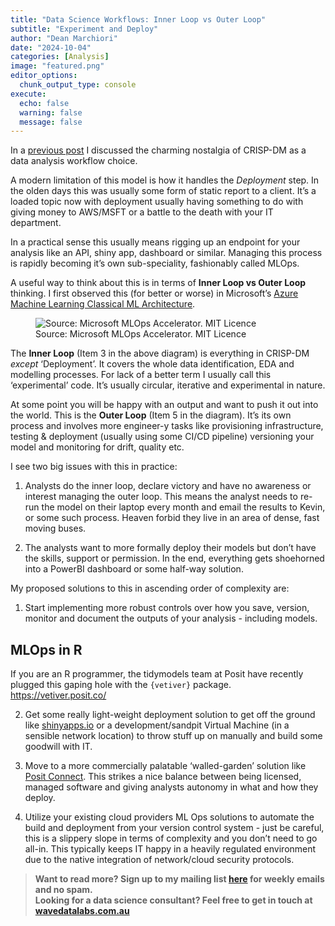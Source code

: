 ```yaml
---
title: "Data Science Workflows: Inner Loop vs Outer Loop"  
subtitle: "Experiment and Deploy"
author: "Dean Marchiori"
date: "2024-10-04"
categories: [Analysis]
image: "featured.png"
editor_options: 
  chunk_output_type: console
execute: 
  echo: false
  warning: false 
  message: false
---  
```


In a [previous post](https://www.deanmarchiori.com/posts/2024-09-26-crispdm/) I discussed
the charming nostalgia of CRISP-DM as a data analysis workflow choice.  

A modern limitation of this model is how it handles the *Deployment* step. In the olden
days this was usually some form of static report to a client. It's a loaded topic
now with deployment usually having something to do with giving money to AWS/MSFT or a battle to the death with your IT department.  

In a practical sense this usually means rigging up an endpoint for your analysis
like an API, shiny app, dashboard or similar. Managing this process is rapidly becoming it's own sub-speciality,
fashionably called MLOps. 

A useful way to think about this is in terms of **Inner Loop vs Outer Loop** thinking. 
I first observed this (for better or worse) in Microsoft's [Azure Machine Learning Classical ML Architecture](https://github.com/Azure/mlops-v2/blob/main/documentation/architecture/classical.md).  

![Source: Microsoft MLOps Accelerator. MIT Licence](arch.png) 

The **Inner Loop** (Item 3 in the above diagram) is everything in CRISP-DM *except* 'Deployment'. It covers the whole data identification, EDA and modelling processes. For lack of a better term I usually
call this 'experimental' code. It's usually circular, iterative and experimental 
in nature.  

At some point you will be happy with an output and want to push it out into the world. This
is the **Outer Loop** (Item 5 in the diagram). It's its own process and involves more engineer-y tasks like provisioning infrastructure, testing & deployment (usually using some CI/CD pipeline) versioning your model and monitoring for
drift, quality etc.  

I see two big issues with this in practice:  

1. Analysts do the inner loop, declare victory and have no awareness or interest managing the 
outer loop. This means the analyst needs to re-run the model on their laptop 
every month and email the results to Kevin, or some such process. Heaven forbid
they live in an area of dense, fast moving buses. 

2. The analysts want to more formally deploy their models but don't have the skills, support or
permission. In the end, everything gets shoehorned into a PowerBI dashboard or some half-way
solution. 

My proposed solutions to this in ascending order of complexity are:  

1. Start implementing more robust controls over how you save, version, monitor and
document the outputs of your analysis - including models.  

::: {.callout-tip}
## MLOps in R

If you are an R programmer, the tidymodels team at Posit have recently plugged this 
gaping hole with the `{vetiver}` package. [https://vetiver.posit.co/](https://vetiver.posit.co/)
:::

2. Get some really light-weight deployment solution to get off the ground like [shinyapps.io](https://www.shinyapps.io/) 
or a development/sandpit Virtual Machine (in a sensible network location) to throw stuff up on manually and build some
goodwill with IT.  

2. Move to a more commercially palatable 'walled-garden' solution like [Posit Connect](https://posit.co/products/enterprise/connect/). This strikes a nice balance between being licensed, managed software and giving analysts autonomy in what and how they deploy. 

3. Utilize your existing cloud providers ML Ops solutions to automate the build and deployment from your
version control system - just be careful, this is a slippery slope in terms of complexity and you don't need to go
all-in. This typically keeps IT happy 
in a heavily regulated environment due to the native integration of network/cloud security protocols.  

>**Want to read more? Sign up to my mailing list [here](https://www.deanmarchiori.com/) for weekly emails and no spam.**  
> **Looking for a data science consultant? Feel free to get in touch at [wavedatalabs.com.au](https://www.wavedatalabs.com.au/)**
